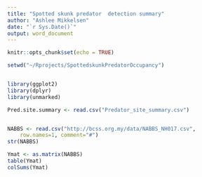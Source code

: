 ```yaml
---
title: "Spotted skunk predator  detection summary"
author: "Ashlee Mikkelsen"
date: "`r Sys.Date()`"
output: word_document
---
```


```r
knitr::opts_chunk$set(echo = TRUE)
```


```r

setwd("~/Rprojects/SpottedskunkPredatorOccupancy")


library(ggplot2)
library(dplyr)
library(unmarked)

Pred.site.summary <- read.csv("Predator_site_summary.csv")



```

```r
NABBS <- read.csv("http://bcss.org.my/data/NABBS_NH017.csv",
    row.names=1, comment="#")
str(NABBS)

Ymat <- as.matrix(NABBS)
table(Ymat)
colSums(Ymat)

```

